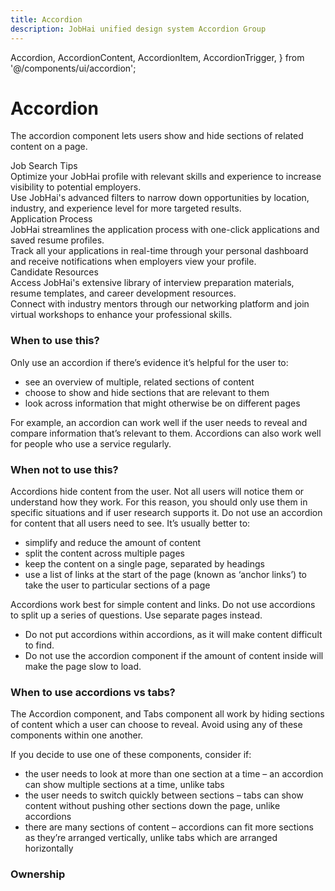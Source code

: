 ```yaml
---
title: Accordion
description: JobHai unified design system Accordion Group
---
```


  Accordion,
  AccordionContent,
  AccordionItem,
  AccordionTrigger,
} from '@/components/ui/accordion';


# Accordion

The accordion component lets users show and hide sections of related content on a page.

<div className='flex  justify-center items-center h-fit py-12 w-full border border-gray-200 rounded-md mt-3'>
  <Accordion type='single' collapsible className='w-1/2' defaultValue='item-1'>
    <AccordionItem value='item-1'>
      <AccordionTrigger>Job Search Tips</AccordionTrigger>
      <AccordionContent className='flex flex-col gap-4 text-balance'>
        <div>
          Optimize your JobHai profile with relevant skills and experience to
          increase visibility to potential employers.
        </div>
        <div>
          Use JobHai's advanced filters to narrow down opportunities by
          location, industry, and experience level for more targeted results.
        </div>
      </AccordionContent>
    </AccordionItem>
    <AccordionItem value='item-2'>
      <AccordionTrigger>Application Process</AccordionTrigger>
      <AccordionContent className='flex flex-col gap-4 text-balance'>
        <div>
          JobHai streamlines the application process with one-click applications
          and saved resume profiles.
        </div>
        <div>
          Track all your applications in real-time through your personal
          dashboard and receive notifications when employers view your profile.
        </div>
      </AccordionContent>
    </AccordionItem>
    <AccordionItem value='item-3'>
      <AccordionTrigger>Candidate Resources</AccordionTrigger>
      <AccordionContent className='flex flex-col gap-4 text-balance'>
        <div>
          Access JobHai's extensive library of interview preparation materials,
          resume templates, and career development resources.
        </div>
        <div>
          Connect with industry mentors through our networking platform and join
          virtual workshops to enhance your professional skills.
        </div>
      </AccordionContent>
    </AccordionItem>
  </Accordion>
</div>

### When to use this?

Only use an accordion if there’s evidence it’s helpful for the user to:

- see an overview of multiple, related sections of content
- choose to show and hide sections that are relevant to them
- look across information that might otherwise be on different pages

For example, an accordion can work well if the user needs to reveal and compare information that’s relevant to them.
Accordions can also work well for people who use a service regularly.

### When not to use this?
Accordions hide content from the user. Not all users will notice them or understand how they work. For this reason, you should only use them in specific situations and if user research supports it.
Do not use an accordion for content that all users need to see.
It’s usually better to:

- simplify and reduce the amount of content
- split the content across multiple pages
- keep the content on a single page, separated by headings
- use a list of links at the start of the page (known as ‘anchor links’) to take the user to particular sections of a page

Accordions work best for simple content and links. Do not use accordions to split up a series of questions. Use separate pages instead.

- Do not put accordions within accordions, as it will make content difficult to find.
- Do not use the accordion component if the amount of content inside will make the page slow to load.

### When to use accordions vs tabs?
The Accordion component, and Tabs component all work by hiding sections of content which a user can choose to reveal. Avoid using any of these components within one another.

If you decide to use one of these components, consider if:

- the user needs to look at more than one section at a time – an accordion can show multiple sections at a time, unlike tabs
- the user needs to switch quickly between sections – tabs can show content without pushing other sections down the page, unlike accordions
- there are many sections of content – accordions can fit more sections as they’re arranged vertically, unlike tabs which are arranged horizontally


### Ownership

<Ownership
  designOwner='Anushka Ranjan'
  techOwner='Piyush Arora'
  status='Live'
  version='1.2.0'
  figmaLink=''
  githubLink=''
/>
